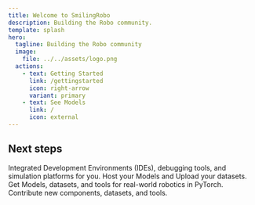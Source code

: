 ```yaml
---
title: Welcome to SmilingRobo
description: Building the Robo community.
template: splash
hero:
  tagline: Building the Robo community 
  image:
    file: ../../assets/logo.png
  actions:
    - text: Getting Started
      link: /gettingstarted
      icon: right-arrow
      variant: primary
    - text: See Models
      link: /
      icon: external
---
```



## Next steps

<CardGrid stagger>
	<Card title="Development Tools" icon="pencil">
		Integrated Development Environments (IDEs), debugging tools, and simulation platforms for you.
	</Card>
	<Card title="Hosting" icon="add-document">
		Host your Models and Upload your datasets.
	</Card>
	<Card title="Open-source resources" icon="open-book">
		 Get Models, datasets, and tools for real-world robotics in PyTorch.
	</Card>
	<Card title="Contributions" icon="right-arrow">
		Contribute new components, datasets, and tools.
	</Card>
</CardGrid>
